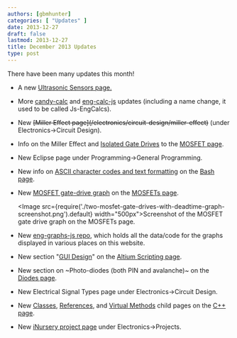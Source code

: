 ```yaml
---
authors: [gbmhunter]
categories: [ "Updates" ]
date: 2013-12-27
draft: false
lastmod: 2013-12-27
title: December 2013 Updates
type: post
---
```


There have been many updates this month!

* A new [Ultrasonic Sensors page.](/electronics/components/sensors/ultrasonic-sensors/)

* More [candy-calc](https://github.com/gbmhunter/candy-calc) and [eng-calc-js](https://github.com/gbmhunter/eng-calcs-js) updates (including a name change, it used to be called Js-EngCalcs).

* New ~~\[Miller Effect page\](/electronics/circuit-design/miller-effect)~~ (under Electronics->Circuit Design).

* Info on the Miller Effect and [Isolated Gate Drives](/electronics/components/transistors/mosfets/#isolated-gate-drives) to the [MOSFET page](/electronics/components/transistors/mosfets/).

* New Eclipse page under Programming->General Programming.

* New info on [ASCII character codes and text formatting](/programming/languages/bash/) on the [Bash page](/programming/languages/bash).

* New [MOSFET gate-drive graph](/electronics/components/transistors/mosfets/#dead-time) on the [MOSFETs page](/electronics/components/transistors/mosfets/).  

    <Image src={require('./two-mosfet-gate-drives-with-deadtime-graph-screenshot.png').default} width="500px">Screenshot of the MOSFET gate drive graph on the MOSFETs page.</Image>
      
* New [eng-graphs-js repo](https://github.com/gbmhunter/eng-graphs-js), which holds all the data/code for the graphs displayed in various places on this website.

* New section "[GUI Design](/electronics/general/altium/altium-scripting-and-using-the-api#gui-design)" on the [Altium Scripting page](/electronics/general/altium/altium-scripting-and-using-the-api).

* New section on ~Photo-diodes (both PIN and avalanche)~ on the [Diodes page](/electronics/components/diodes).

* New Electrical Signal Types page under Electronics->Circuit Design.

* New [Classes](/programming/languages/c-plus-plus/classes), [References](/programming/languages/c-plus-plus/references), and [Virtual Methods](/programming/languages/c-plus-plus/virtual-methods) child pages on the [C++ page](/programming/languages/c-plus-plus).

* New [iNursery project page](/electronics/projects/inursery) under Electronics->Projects.
